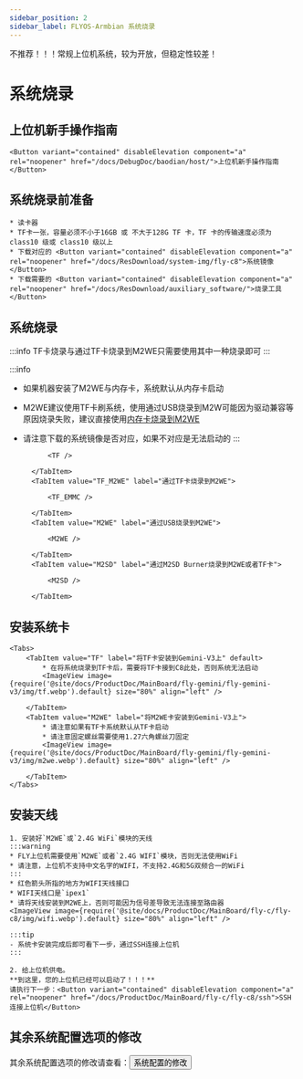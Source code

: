 ```yaml
---
sidebar_position: 2
sidebar_label: FLYOS-Armbian 系统烧录
---
```


不推荐！！！常规上位机系统，较为开放，但稳定性较差！





# 系统烧录

## 上位机新手操作指南

    <Button variant="contained" disableElevation component="a" rel="noopener" href="/docs/DebugDoc/baodian/host/">上位机新手操作指南</Button>

## 系统烧录前准备

    * 读卡器
    * TF卡一张，容量必须不小于16GB 或 不大于128G TF 卡，TF 卡的传输速度必须为 class10 级或 class10 级以上
    * 下载对应的 <Button variant="contained" disableElevation component="a" rel="noopener" href="/docs/ResDownload/system-img/fly-c8">系统镜像</Button>
    * 下载需要的 <Button variant="contained" disableElevation component="a" rel="noopener" href="/docs/ResDownload/auxiliary_software/">烧录工具</Button>

## 系统烧录

:::info
TF卡烧录与通过TF卡烧录到M2WE只需要使用其中一种烧录即可
:::

:::info
* 如果机器安装了M2WE与内存卡，系统默认从内存卡启动
* M2WE建议使用TF卡刷系统，使用通过USB烧录到M2W可能因为驱动兼容等原因烧录失败，建议直接使用[内存卡烧录到M2WE](https://mellow-next.klipper.cn/docs/ProductDoc/SBC/fly-pi-v2/fly-os)
* 请注意下载的系统镜像是否对应，如果不对应是无法启动的
:::

    <Tabs>
        <TabItem value="TF" label="烧录到TF卡" default>
            
            <TF />
            
        </TabItem>
        <TabItem value="TF_M2WE" label="通过TF卡烧录到M2WE">
            
            <TF_EMMC />

        </TabItem>
        <TabItem value="M2WE" label="通过USB烧录到M2WE">
            
            <M2WE />

        </TabItem>
        <TabItem value="M2SD" label="通过M2SD Burner烧录到M2WE或者TF卡">
            
            <M2SD />

        </TabItem>
    </Tabs>

## 安装系统卡

    <Tabs>
        <TabItem value="TF" label="将TF卡安装到Gemini-V3上" default>
            * 在将系统烧录到TF卡后，需要将TF卡接到C8此处，否则系统无法启动
            <ImageView image={require('@site/docs/ProductDoc/MainBoard/fly-gemini/fly-gemini-v3/img/tf.webp').default} size="80%" align="left" />  

        </TabItem>
        <TabItem value="M2WE" label="将M2WE卡安装到Gemini-V3上">
            * 请注意如果有TF卡系统默认从TF卡启动
            * 请注意固定螺丝需要使用1.27六角螺丝刀固定
            <ImageView image={require('@site/docs/ProductDoc/MainBoard/fly-gemini/fly-gemini-v3/img/m2we.webp').default} size="80%" align="left" />  

        </TabItem>
    </Tabs>

## 安装天线

    1. 安装好`M2WE`或`2.4G WiFi`模块的天线
    :::warning
    * FLY上位机需要使用`M2WE`或者`2.4G WIFI`模块，否则无法使用WiFi
    * 请注意，上位机不支持中文名字的WIFI，不支持2.4G和5G双频合一的WiFi
    :::
    * 红色箭头所指的地方为WIFI天线接口
    * WIFI天线口是`ipex1`
    * 请将天线安装到M2WE上，否则可能因为信号差导致无法连接至路由器
    <ImageView image={require('@site/docs/ProductDoc/MainBoard/fly-c/fly-c8/img/wifi.webp').default} size="80%" align="left" /> 

    :::tip
    - 系统卡安装完成后即可看下一步，通过SSH连接上位机
    :::

    2. 给上位机供电。  
    **到这里，您的上位机已经可以启动了！！！**  
    请执行下一步：<Button variant="contained" disableElevation component="a" rel="noopener" href="/docs/ProductDoc/MainBoard/fly-c/fly-c8/ssh">SSH连接上位机</Button>

## 其余系统配置选项的修改

其余系统配置选项的修改请查看：<Button variant="contained" disableElevation component="a" rel="noopener" href="/docs/ProductDoc/MainBoard/fly-c/fly-c8/flyos/os_config">系统配置的修改</Button>

